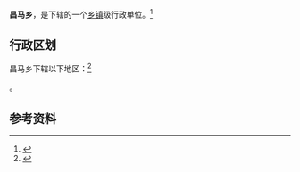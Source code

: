 {{中国乡级行政区|62/09/81/203/000}}

'''昌马乡'''，是{{PRC admin/fullname|62/09/81/203/000|3}}下辖的一个[[乡镇|乡镇]]级行政单位。<ref>{{PRC admin/ref sgc|{{PRC admin/parent|62/09/81/203/000}}}}</ref>

== 行政区划 ==

昌马乡下辖以下地区：<ref>{{PRC admin/ref sgc|62/09/81/203/000}}</ref>

{{PRC admin/children|62/09/81/203/000}}。

== 参考资料 ==

{{reflist}}

{{行政区划小作品}}
{{PRC admin/navcat|62/09/81/203/000}}